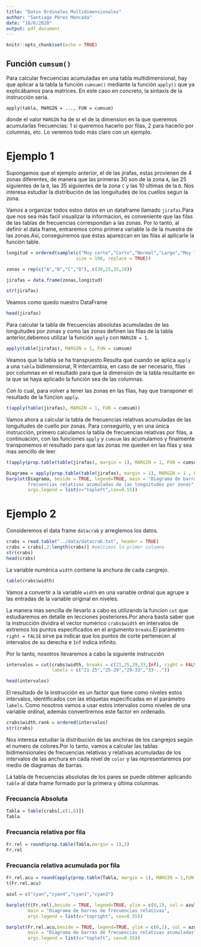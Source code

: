 ```yaml
---
title: "Datos Ordinales Multidimensionales"
author: "Santiago Pérez Moncada"
date: "18/6/2020"
output: pdf_document
---
```


```r
knitr::opts_chunk$set(echo = TRUE)
```


## Función `cumsum()`

Para calcular frecuencias acumuladas en una tabla multidimensional, hay que aplicar a la tabla la función `cumsum()` mediante la función `apply()` que ya explicábamos para matrices. En este caso en concreto, la sintaxis de la instrucción sería.

`apply(tabla, MARGIN = ..., FUN = cumsum)`

donde el valor `MARGIN` ha de sr el de la dimension en la que queremos acumularlas frecuencias: 1 si queremos hacerlo por filas, 2 para hacerlo por columnas, etc. Lo veremos todo más claro con un ejemplo.

# Ejemplo 1

Supongamos que el ejemplo anterior, el de las jirafas, estas provienen de 4 zonas diferentes, de manera que las primeras 30 son de la zona `A`, las 25 siguientes de la `B`, las 35 siguientes de la zona `C` y las 10 ultimas de la `D`. Nos interesa estudiar la distribución de las longuitudes de los cuellos segun la zona.

Vamos a organizar todos estos datos en un dataframe llamado `jirafas`.Para que nos sea más facil visualizar la informacion, es conveniente que las filas de las tablas de frecuencias correspondan a las zonas. Por lo tanto, al definir el data frame, entraremos como primera variable la de la muestra de las zonas.Así, conseguiremos que éstas aparezcan en las filas al aplicarle la función table.

```r
longitud = ordered(sample(c("Muy corto","Corto","Normal","Largo","Muy largo"),
                          size = 100, replace = TRUE))

zonas = rep(c("A","B","C","D"), c(30,25,35,10))

jirafas = data.frame(zonas,longitud)

str(jirafas)

```


Veamos como quedo nuestro DataFrame
```r
head(jirafas)
```

Para calcular la tabla de frecuencias absolutas acumuladas de las longuitudes por zonas y como las zonas definen las filas de la tabla anterior,debemos utilizar la función `apply` con `MARGIN = 1`.

```r
apply(table(jirafas), MARGIN = 1, FUN = cumsum)
```

Veamos que la tabla se ha transpuesto.Resulta que cuando se aplica `apply` a una `tabla` bidimensional, R intercambia, en caso de ser necesario, filas por columnas en el resultado para que la dimensión de la tabla resultante en la que se haya aplicado la función sea de las columnas.

Con lo cual, para volver a tener las zonas en las filas, hay que transponer el resultado de la fúncion `apply`.

```r
t(apply(table(jirafas), MARGIN = 1, FUN = cumsum))
```

Vamos ahora a calcular la tabla de frecuencias relativas acumuladas de las longuitudes de cuello por zonas. Para conseguirlo, y en una única instrucción, primero calculamos la tabla de frecuencias relativas por filas, a continuación, con las funciones `apply` y `cumsum` las acumulamos y finalmente transponemos el resultado para que las zonas me queden en las filas y sea mas sencillo de leer.

```r
t(apply(prop.table(table(jirafas), margin = 1), MARGIN = 1, FUN = cumsum))
```


```r
Diagrama = apply(prop.table(table(jirafas), margin = 1), MARGIN = 1 , FUN = cumsum)
barplot(Diagrama, beside = TRUE, legend=TRUE, main = "Diagrama de barras de 
        frecuencias relativas acumuladas de las longuitudes por zonas",
        args.legend = list(x="topleft",cex=0.55))
```

# Ejemplo 2

Consideremos el data frame `datacrab` y arreglemos los datos.

```r
crabs = read.table("../data/datacrab.txt", header = TRUE)
crabs = crabs[,2:length(crabs)] #omitimos la primer columna
str(crabs)
head(crabs)
```

La variable numérica `width` contiene la anchura de cada cangrejo.

```r
table(crabs$width)
```

Vamos a convertir a la variable `width` en una variable ordinal que agrupe a las entradas de la variable original en niveles.

La manera mas sencilla de llevarlo a cabo es utilizando la funcion `cut` que estudiaremos en detalle en lecciones posteriores.Por ahora basta saber que la instrucción dividira el vector numérico `crabs$width` en intervalos de extremos los puntos especificados en el argumento `breaks`.El parámetro `right = FALSE` sirve pa indicar que los puntos de corte pertenecen al intervalos de su derecha e `Inf` indica infinito.

Por lo tanto, nosotros llevaremos a cabo la siguiente instrucción

```r
intervalos = cut(crabs$width, breaks = c(21,25,29,33,Inf), right = FALSE,
                 labels = c("21-25","25-29","29-33","33-.."))

head(intervalos)
```

El resultado de la instrucción es un factor que tiene como niveles estos intervalos, identificados con las etiquetas especificadas en el parámetro `labels`. Como nosotros vamos a usar estos intervalos como niveles de una variable ordinal, además convertiremos este factor en ordenado.

```r
crabs$width.rank = ordered(intervalos)
str(crabs)
```

Nos interesa estudiar la distribución de las anchiras de los cangrejos según el numero de colores.Por lo tanto, vamos a calcular las tablas bidimensionales de frecuencias relativas y relativas acumuladas de los intervalos de las anchura en cada nivel de `color` y las representaremos por medio de diagramas de barras.

La tabla de frecuencias absolutas de los pares se puede obtener aplicando `table` al data frame formado por la primera y última columnas.

### Frecuancia Absoluta

```r
Tabla = table(crabs[,c(1,6)])
Tabla
```

### Frecuancia relativa por fila
```r
Fr.rel = round(prop.table(Tabla,margin = 1),3)
Fr.rel
```

### Frecuancia relativa acumulada por fila
```r
Fr.rel.acu = round(apply(prop.table(Tabla, margin = 1), MARGIN = 1,FUN = cumsum),3)
t(Fr.rel.acu)
```

```r
azul = c("cyan","cyan4","cyan1","cyan3")

barplot(t(Fr.rel),beside = TRUE, legend=TRUE, ylim = c(0,1), col = azul,
        main = "Diagrama de barras de frecuencias relativas",
        args.legend = list(x="topright", cex=0.55))

barplot(Fr.rel.acu,beside = TRUE, legend=TRUE, ylim = c(0,1), col = azul,
        main = "Diagrama de barras de frecuencias relativas acumuladas",
        args.legend = list(x="topleft", cex=0.55))
```












